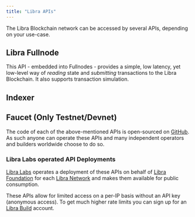 ```yaml
---
title: "Libra APIs"
---
```



The Libra Blockchain network can be accessed by several APIs, depending on your use-case.

## Libra Fullnode

This API - embedded into Fullnodes - provides a simple, low latency, yet low-level way of _reading_ state and
_submitting_ transactions to the Libra Blockchain. It also supports transaction simulation.

<CardGrid>
  <LinkCard href="/build/apis/fullnode-rest-api?network=mainnet" title="Libra Fullnode REST API (Mainnet)" description="Mainnet API playground for Libra Fullnode REST API" />

  <LinkCard href="/build/apis/fullnode-rest-api?network=testnet" title="Libra Fullnode REST API (Testnet)" description="Testnet API playground for Libra Fullnode REST API" />

  <LinkCard href="/build/apis/fullnode-rest-api?network=devnet" title="Libra Fullnode REST API (Devnet)" description="Devnet API playground for Libra Fullnode REST API" />
</CardGrid>

## Indexer

<CardGrid>
  <LinkCard
    href="/build/indexer"
    title="Indexer GraphQL API"
    description="This GraphQL API offers a high-level, opinionated GraphQL interface to read state from the Libra Blockchain.
It's ideal for interacting with NFTs, Libra Objects, or custom Move contracts.
Learn more about the Indexer-powered GraphQL API here."
  />

  <LinkCard
    href="/build/indexer/txn-stream"
    title="Transaction Stream API"
    description="This GRPC API streams historical and real-time transaction data to an indexing processor.
It's used by Libra Core Indexing and can also support custom app-specific indexing processors
for real-time blockchain data processing. Learn more here."
  />
</CardGrid>

## Faucet (Only Testnet/Devnet)

<CardGrid>
  <LinkCard
    href="/build/apis/faucet-api"
    title="Faucet API"
    description="This API provides the ability to receive test tokens on devnet. Its primary purpose is the development
and testing of applications and Move contracts before deploying them to mainnet. On testnet you can mint at the mint page."
  />
</CardGrid>

The code of each of the above-mentioned APIs is open-sourced on [GitHub](https://github.com/libra2org/libra2-core). As
such anyone can operate these APIs and many independent operators and builders worldwide choose to do so.

### Libra Labs operated API Deployments

[Libra Labs](https://libra2labs.com) operates a deployment of these APIs on behalf of [Libra Foundation](https://libra2foundation.org/)
for each [Libra Network](/network/nodes/networks) and makes them available for public consumption.

These APIs allow for limited access on a per-IP basis without an API key (anonymous access). To get much higher rate limits you can sign up for an [Libra Build](https://build.libra2labs.com/) account.
